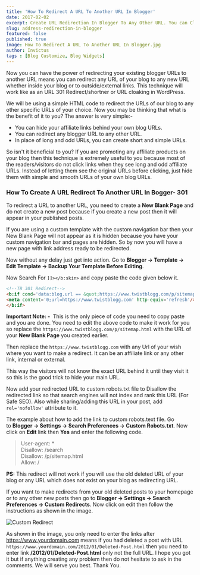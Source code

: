 ```yaml
---
title: 'How To Redirect A URL To Another URL In Blogger'
date: 2017-02-02
excerpt: Create URL Redirection In Blogger To Any Other URL. You can Cloak URLs in Blogger With Simple Html Code. Step By Step Tutorial.  
slug: address-redirection-in-blogger
featured: false
published: true
image: How To Redirect A URL To Another URL In Blogger.jpg
author: Invictus
tags : [Blog Customize, Blog Widgets]
---
```


Now you can have the power of redirecting your existing blogger URLs to another URL means you can redirect any URL of your blog to any new URL whether inside your blog or to outside/external links. This technique will work like as an URL 301 Redirect/shortner or URL cloaking in WordPress. 

We will be using a simple HTML code to redirect the URLs of our blog to any other specific URLs of your choice. Now you may be thinking that what is the benefit of it to you? The answer is very simple:-

*   You can hide your affiliate links behind your own blog URLs.
*   You can redirect any blogger URL to any other URL.
*   In place of long and odd URLs, you can create short and simple URLs.

So isn't it beneficial to you? If you are promoting any affiliate products on your blog then this technique is extremely useful to you because most of the readers/visitors do not click links when they see long and odd affiliate URLs. Instead of letting them see the original URLs before clicking, just hide them with simple and smooth URLs of your own blog URLs.  

  

### How To Create A URL Redirect To Another URL In Bogger- 301  


To redirect a URL to another URL, you need to create a **New Blank Page** and do not create a new post because if you create a new post then it will appear in your published posts. 

If you are using a custom template with the custom navigation bar then your New Blank Page will not appear as it is hidden because you have your custom navigation bar and pages are hidden. So by now you will have a new page with link address ready to be redirected.  

Now without any delay just get into action. Go to **Blogger → Template → Edit Template → Backup Your Template Before Editing**.

Now Search For `]]></b:skin>` and copy paste the code given below it.

```html
<!--TB 301 Redirect--> 
<b:if cond='data:blog.url == &quot;https://www.twistblogg.com/p/sitemap.html&quot;'>  
<meta content='0;url=https://www.twistblogg.com' http-equiv='refresh'/>  
</b:if>  

```

**Important Note: -**  This is the only piece of code you need to copy paste and you are done. You need to edit the above code to make it work for you so replace the `https://www.twistblogg.com/p/sitemap.html` with the URL of your **New Blank Page** you created earlier. 

Then replace the `https://www.twistblogg.com` with any Url of your wish where you want to make a redirect. It can be an affiliate link or any other link, internal or external.  
  
This way the visitors will not know the exact URL behind it until they visit it so this is the good trick to hide your main URL.

  
Now add your redirected URL to custom robots.txt file to Disallow the redirected link so that search engines will not index and rank this URL (For Safe SEO). Also while sharing/adding this URL in your post, add `rel='nofollow'` attribute to it. 

The example about how to add the link to custom robots.text file. Go to **Blogger → Settings → Search Preferences → Custom Robots.txt**. Now click on **Edit** link then **Yes** and enter the following code. 

> User-agent: *  
> Disallow: /search  
> Disallow: /p/sitemap.html  
> Allow: /

**PS:** This redirect will not work if you will use the old deleted URL of your blog or any URL which does not exist on your blog as redirecting URL. 

If you want to make redirects from your old deleted posts to your homepage or to any other new posts then go to **Blogger → Settings → Search Preferences → Custom Redirects**. Now click on edit then follow the instructions as shown in the image.

  

<Image src="Custom Redirect.PNG" alt="Custom Redirect" />
  

As shown in the image, you only need to enter the links after https://www.yourdomain.com means if you had deleted a post with URL `https://www.yourdomain.com/2012/01/Deleted-Post.html` then you need to enter link **/2012/01/Deleted-Post.html** only not the full URL. I hope you got it but if anything creating any problem then do not hesitate to ask in the comments. We will serve you best. Thank You.